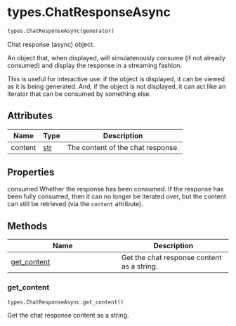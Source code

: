 # types.ChatResponseAsync { #chatlas.types.ChatResponseAsync }

```python
types.ChatResponseAsync(generator)
```

Chat response (async) object.

An object that, when displayed, will simulatenously consume (if not
already consumed) and display the response in a streaming fashion.

This is useful for interactive use: if the object is displayed, it can
be viewed as it is being generated. And, if the object is not displayed,
it can act like an iterator that can be consumed by something else.

## Attributes {.doc-section .doc-section-attributes}

| Name    | Type         | Description                       |
|---------|--------------|-----------------------------------|
| content | [str](`str`) | The content of the chat response. |

## Properties {.doc-section .doc-section-properties}

consumed
    Whether the response has been consumed. If the response has been fully
    consumed, then it can no longer be iterated over, but the content can
    still be retrieved (via the `content` attribute).

## Methods

| Name | Description |
| --- | --- |
| [get_content](#chatlas.types.ChatResponseAsync.get_content) | Get the chat response content as a string. |

### get_content { #chatlas.types.ChatResponseAsync.get_content }

```python
types.ChatResponseAsync.get_content()
```

Get the chat response content as a string.